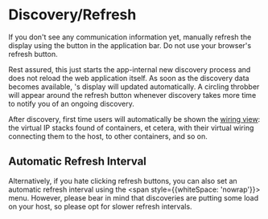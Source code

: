 
# <RefreshIcon className="icon"/> Discovery/Refresh

If you don't see any communication information yet, manually refresh the display
using the &#32;<RefreshIcon className="icon"/> button in the application bar. Do
not use your browser's refresh button.

Rest assured, this just starts the app-internal new discovery process and does
not reload the web application itself. As soon as the discovery data becomes
available, <Brand/>'s display will updated automatically. A circling throbber
will appear around the &#32;<RefreshIcon className="icon"/> refresh button
whenever discovery takes more time to notify you of an ongoing discovery.

After discovery, first time users will automatically be shown the [wiring
view](wiring): the virtual IP stacks found of containers, et cetera, with their
virtual wiring connecting them to the host, to other containers, and so on.

## Automatic Refresh Interval

Alternatively, if you hate clicking refresh buttons, you can also set an
automatic refresh interval using the &#32;<span style={{whiteSpace:
'nowrap'}}><SyncIcon className="icon"/><ExpandMoreIcon className="icon"/></span>
menu. However, please bear in mind that discoveries are putting some load on
your host, so please opt for slower refresh intervals.

